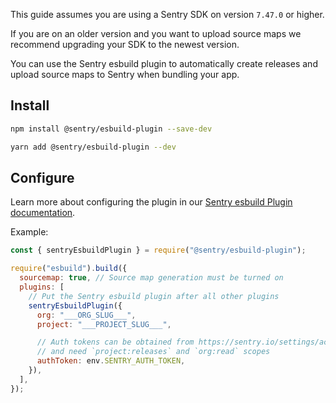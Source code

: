 <Note>

This guide assumes you are using a Sentry SDK on version `7.47.0` or higher.

If you are on an older version and you want to upload source maps we recommend upgrading your SDK to the newest version.

</Note>

You can use the Sentry esbuild plugin to automatically create releases and upload source maps to Sentry when bundling your app.

## Install

```bash {tabTitle:npm}
npm install @sentry/esbuild-plugin --save-dev
```

```bash {tabTitle:Yarn}
yarn add @sentry/esbuild-plugin --dev
```

## Configure

Learn more about configuring the plugin in our [Sentry esbuild Plugin documentation](https://www.npmjs.com/package/@sentry/esbuild-plugin).

Example:

```javascript {filename:esbuild.config.js}
const { sentryEsbuildPlugin } = require("@sentry/esbuild-plugin");

require("esbuild").build({
  sourcemap: true, // Source map generation must be turned on
  plugins: [
    // Put the Sentry esbuild plugin after all other plugins
    sentryEsbuildPlugin({
      org: "___ORG_SLUG___",
      project: "___PROJECT_SLUG___",

      // Auth tokens can be obtained from https://sentry.io/settings/account/api/auth-tokens/
      // and need `project:releases` and `org:read` scopes
      authToken: env.SENTRY_AUTH_TOKEN,
    }),
  ],
});
```
